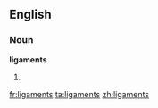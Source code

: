 ==English==

===Noun===
'''ligaments'''

# {{plural of|[[ligament]]}}

[[fr:ligaments]]
[[ta:ligaments]]
[[zh:ligaments]]